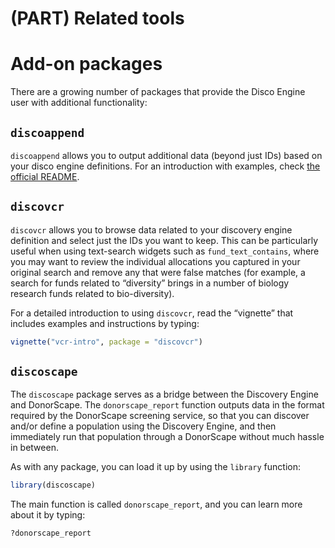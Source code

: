 # (PART) Related tools {-}

# Add-on packages {#add-on-packages}

There are a growing number of packages that provide the Disco Engine user with additional functionality:

## `discoappend`
`discoappend` allows you to output additional data (beyond just IDs) based on your disco engine definitions. For an introduction with examples, check [the official README](https://github.com/cwolfsonseeley/discoappend#discoappend). 

## `discovcr`
`discovcr` allows you to browse data related to your discovery engine definition and select just the IDs you want to keep. This can be particularly useful when using text-search widgets such as `fund_text_contains`, where you may want to review the individual allocations you captured in your original search and remove any that were false matches (for example, a search for funds related to "diversity" brings in a number of biology research funds related to bio-diversity). 

For a detailed introduction to using `discovcr`, read the "vignette" that includes examples and instructions by typing: 

```r
vignette("vcr-intro", package = "discovcr")
```

## `discoscape`
The `discoscape` package serves as a bridge between the Discovery Engine and DonorScape. The `donorscape_report` function outputs data in the format required by the DonorScape screening service, so that you can discover and/or define a population using the Discovery Engine, and then immediately run that population through a DonorScape without much hassle in between. 

As with any package, you can load it up by using the `library` function:

```r
library(discoscape)
```

The main function is called `donorscape_report`, and you can learn more about it by typing:

```r
?donorscape_report
```
